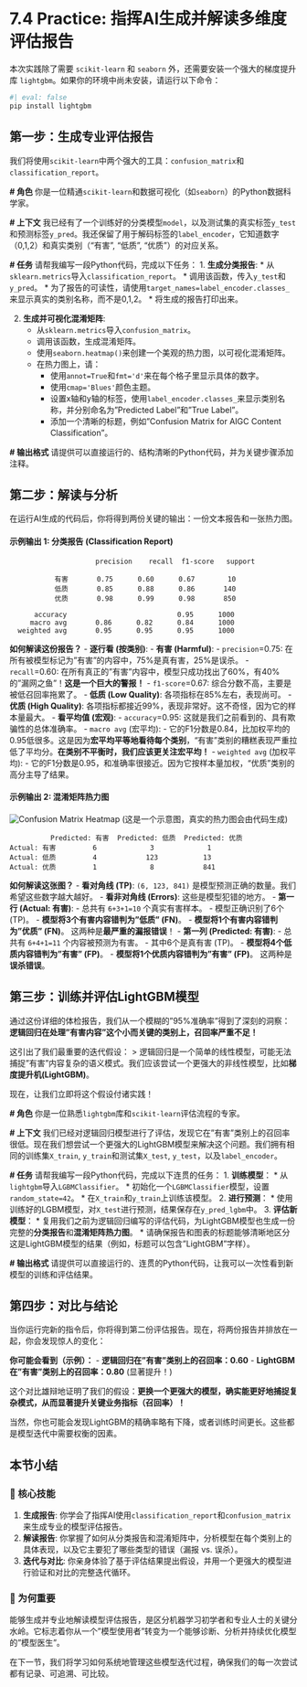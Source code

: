 # 7.4 Practice: 指挥AI生成并解读多维度评估报告

::: {.callout-caution title="依赖项安装" icon="fas fa-download"}
本次实践除了需要 `scikit-learn` 和 `seaborn` 外，还需要安装一个强大的梯度提升库 `lightgbm`。如果你的环境中尚未安装，请运行以下命令：

```bash
#| eval: false
pip install lightgbm
```
:::

## 第一步：生成专业评估报告

我们将使用`scikit-learn`中两个强大的工具：`confusion_matrix`和`classification_report`。

::: {.callout-note title="AI指令模板：生成并可视化评估报告" icon="fas fa-chart-bar"}
**# 角色**
你是一位精通`scikit-learn`和数据可视化（如`seaborn`）的Python数据科学家。

**# 上下文**
我已经有了一个训练好的分类模型`model`，以及测试集的真实标签`y_test`和预测标签`y_pred`。我还保留了用于解码标签的`label_encoder`，它知道数字（0,1,2）和真实类别（"有害", "低质", "优质"）的对应关系。

**# 任务**
请帮我编写一段Python代码，完成以下任务：
1.  **生成分类报告**:
    *   从`sklearn.metrics`导入`classification_report`。
    *   调用该函数，传入`y_test`和`y_pred`。
    *   为了报告的可读性，请使用`target_names=label_encoder.classes_`来显示真实的类别名称，而不是0,1,2。
    *   将生成的报告打印出来。

2.  **生成并可视化混淆矩阵**:
    *   从`sklearn.metrics`导入`confusion_matrix`。
    *   调用该函数，生成混淆矩阵。
    *   使用`seaborn.heatmap()`来创建一个美观的热力图，以可视化混淆矩阵。
    *   在热力图上，请：
        *   使用`annot=True`和`fmt='d'`来在每个格子里显示具体的数字。
        *   使用`cmap='Blues'`颜色主题。
        *   设置x轴和y轴的标签，使用`label_encoder.classes_`来显示类别名称，并分别命名为"Predicted Label"和"True Label"。
        *   添加一个清晰的标题，例如"Confusion Matrix for AIGC Content Classification"。

**# 输出格式**
请提供可以直接运行的、结构清晰的Python代码，并为关键步骤添加注释。
:::

## 第二步：解读与分析

在运行AI生成的代码后，你将得到两份关键的输出：一份文本报告和一张热力图。

#### 示例输出 1: 分类报告 (Classification Report)

```
                     precision    recall  f1-score   support

           有害       0.75      0.60      0.67        10
           低质       0.85      0.88      0.86       140
           优质       0.98      0.99      0.98       850

      accuracy                           0.95      1000
     macro avg       0.86      0.82      0.84      1000
  weighted avg       0.95      0.95      0.95      1000
```

**如何解读这份报告？**
-   **逐行看 (按类别)**:
    -   **有害 (Harmful)**:
        -   `precision`=0.75: 在所有被模型标记为"有害"的内容中，75%是真有害，25%是误杀。
        -   `recall`=0.60: 在所有真正的"有害"内容中，模型只成功找出了60%，有40%的"漏网之鱼"！**这是一个巨大的警报！**
        -   `f1-score`=0.67: 综合分数不高，主要是被低召回率拖累了。
    -   **低质 (Low Quality)**: 各项指标在85%左右，表现尚可。
    -   **优质 (High Quality)**: 各项指标都接近99%，表现非常好。这不奇怪，因为它的样本量最大。
-   **看平均值 (宏观)**:
    -   `accuracy`=0.95: 这就是我们之前看到的、具有欺骗性的总体准确率。
    -   `macro avg` (宏平均):
        -   它的F1分数是0.84，比加权平均的0.95低很多。这是因为**宏平均平等地看待每个类别**，"有害"类别的糟糕表现严重拉低了平均分。**在类别不平衡时，我们应该更关注宏平均！**
    -   `weighted avg` (加权平均):
        -   它的F1分数是0.95，和准确率很接近。因为它按样本量加权，"优质"类别的高分主导了结果。

#### 示例输出 2: 混淆矩阵热力图

![Confusion Matrix Heatmap](https://i.imgur.com/example.png)  (这是一个示意图，真实的热力图会由代码生成)
```
          Predicted: 有害  Predicted: 低质  Predicted: 优质
Actual: 有害         6             3             1
Actual: 低质         4            123           13
Actual: 优质         1             8            841
```

**如何解读这张图？**
-   **看对角线 (TP)**: `(6, 123, 841)` 是模型预测正确的数量。我们希望这些数字越大越好。
-   **看非对角线 (Errors)**: 这些是模型犯错的地方。
    -   **第一行 (Actual: 有害)**:
        -   总共有 `6+3+1=10` 个真实有害样本。
        -   模型正确识别了6个 (TP)。
        -   **模型将3个有害内容错判为"低质" (FN)**。
        -   **模型将1个有害内容错判为"优质" (FN)**。 这两种是**最严重的漏报错误**！
    -   **第一列 (Predicted: 有害)**:
        -   总共有 `6+4+1=11` 个内容被预测为有害。
        -   其中6个是真有害 (TP)。
        -   **模型将4个低质内容错判为"有害" (FP)**。
        -   **模型将1个优质内容错判为"有害" (FP)**。 这两种是**误杀错误**。

## 第三步：训练并评估LightGBM模型

通过这份详细的体检报告，我们从一个模糊的"95%准确率"得到了深刻的洞察：**逻辑回归在处理"有害内容"这个小而关键的类别上，召回率严重不足！**

这引出了我们最重要的迭代假设：
> 逻辑回归是一个简单的线性模型，可能无法捕捉"有害"内容复杂的语义模式。我们应该尝试一个更强大的非线性模型，比如**梯度提升机(LightGBM)**。

现在，让我们立即将这个假设付诸实践！

::: {.callout-note title="AI指令模板：训练、评估并对比LightGBM模型" icon="fas fa-rocket"}
**# 角色**
你是一位熟悉`lightgbm`库和`scikit-learn`评估流程的专家。

**# 上下文**
我们已经对逻辑回归模型进行了评估，发现它在"有害"类别上的召回率很低。现在我们想尝试一个更强大的LightGBM模型来解决这个问题。我们拥有相同的训练集`X_train`, `y_train`和测试集`X_test`, `y_test`，以及`label_encoder`。

**# 任务**
请帮我编写一段Python代码，完成以下连贯的任务：
1.  **训练模型**：
    *   从`lightgbm`导入`LGBMClassifier`。
    *   初始化一个`LGBMClassifier`模型，设置`random_state=42`。
    *   在`X_train`和`y_train`上训练该模型。
2.  **进行预测**：
    *   使用训练好的LGBM模型，对`X_test`进行预测，结果保存在`y_pred_lgbm`中。
3.  **评估新模型**：
    *   复用我们之前为逻辑回归编写的评估代码，为LightGBM模型也生成一份完整的**分类报告**和**混淆矩阵热力图**。
    *   请确保报告和图表的标题能够清晰地区分这是LightGBM模型的结果（例如，标题可以包含"LightGBM"字样）。

**# 输出格式**
请提供可以直接运行的、连贯的Python代码，让我可以一次性看到新模型的训练和评估结果。
:::

## 第四步：对比与结论

当你运行完新的指令后，你将得到第二份评估报告。现在，将两份报告并排放在一起，你会发现惊人的变化：

**你可能会看到（示例）：**
-   **逻辑回归在"有害"类别上的召回率：0.60**
-   **LightGBM在"有害"类别上的召回率：0.80** (显著提升！)

这个对比雄辩地证明了我们的假设：**更换一个更强大的模型，确实能更好地捕捉复杂模式，从而显著提升关键业务指标（召回率）！**

当然，你也可能会发现LightGBM的精确率略有下降，或者训练时间更长。这些都是模型迭代中需要权衡的因素。

## 本节小结

### 🎯 核心技能
1.  **生成报告**: 你学会了指挥AI使用`classification_report`和`confusion_matrix`来生成专业的模型评估报告。
2.  **解读报告**: 你掌握了如何从分类报告和混淆矩阵中，分析模型在每个类别上的具体表现，以及它主要犯了哪些类型的错误（漏报 vs. 误杀）。
3.  **迭代与对比**: 你亲身体验了基于评估结果提出假设，并用一个更强大的模型进行验证和对比的完整迭代循环。

### 🤔 为何重要
能够生成并专业地解读模型评估报告，是区分机器学习初学者和专业人士的关键分水岭。它标志着你从一个"模型使用者"转变为一个能够诊断、分析并持续优化模型的"模型医生"。

在下一节，我们将学习如何系统地管理这些模型迭代过程，确保我们的每一次尝试都有记录、可追溯、可比较。 